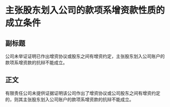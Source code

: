 # 主张股东划入公司的款项系增资款性质的成立条件
## 副标题
公司未举证证明已作出增资协议或股东之间有增资约定，主张股东划入公司账户的款项系增资款的抗辩不能成立。
## 正文
有限责任公司未提供证据证明该公司作出了增资协议或公司股东之间有增资约定的，则其主张股东划入公司账户的款项系增资款的抗辩不能成立。